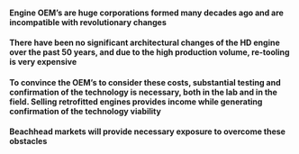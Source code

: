 [//]: # (# Main Commercialization Challenge)

#### Engine OEM’s are huge corporations formed many decades ago and are incompatible with revolutionary changes


#### There have been no significant architectural changes of the HD engine over the past 50 years, and due to the high production volume, re-tooling is very expensive

#### To convince the OEM’s to consider these costs, substantial testing and confirmation of the technology is necessary, both in the lab and in the field.  Selling retrofitted engines provides income while generating confirmation of the technology viability

#### Beachhead markets will provide necessary exposure to overcome these obstacles




